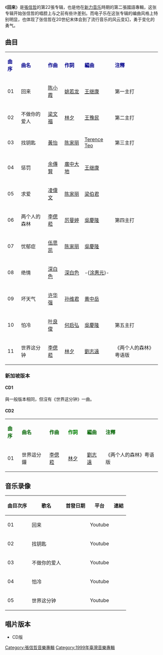 {{Album infobox | <!-- See Wikipedia:WikiProject_Albums -->
|  Name        = 回来
|  Type        = 录音室专辑
|  Artist      = [[張信哲|張信哲]]
|  Cover       = Jeff_PleaseComeBack_1999.jpg
|  Released    = 1999年7月13日
|  Recorded    = 1999年
|  Genre       = [[国语流行音樂|国语流行音樂]]
|  Length      = 
|  Label       = [[台灣索尼音樂娛樂|新力音乐]]
|  Number      = 
|  Producer    = [[黄韵玲|黄韵玲]]（曲目1、4）<br />[[薛忠銘|薛忠銘]]（曲目2、8）<br /> [[黄怡|黄怡]]（曲目3、5-7、10）<br /> [[张信哲|张信哲]]（曲目9、10）<br /> [[Jim_Lee|Jim Lee]]（曲目11）
|  Last album  = [[到处留情|到处留情]]<br />（1998年）
|  This album  = 回来<br />（1999年）
|  Next album  = [[信仰_(张信哲专辑)|信仰]]<br />（2000年）}}

《'''回来'''》是[[張信哲|張信哲]]的第22張专辑，也是他在[[新力音乐|新力音乐]]時期的第二張國語專輯，这张专辑开始张信哲的唱腔上与之前有些许差别。而电子乐在这张专辑的编曲风格上特别明显，也体现了张信哲在20世纪末体会到了流行音乐的风云变幻，勇于变化的勇气。

==曲目==
{| class="wikitable"
|-
| <font color=darkblue>'''曲序'''</font> || <font color=darkblue>'''曲名'''</font> || <font color=darkblue>'''作曲'''</font> || <font color=darkblue>'''作詞'''</font> || <font color=darkblue>'''編曲'''</font> || <font color=darkblue>'''注釋'''</font>
|-
| 01 || 回来 || [[陈小霞|陈小霞]] || [[姚若龙|姚若龙]] || [[王继康|王继康]] || 第一主打
|-
| 02 || 不做你的爱人 || [[梁文福|梁文福]] || [[林夕|林夕]] || [[王豫民|王豫民]] || 第二主打
|-
| 03 || 找钥匙 || [[黃怡|黃怡]] || [[陈家丽|陈家丽]] || [[Terence_Teo|Terence Teo]] || 第三主打
|-
| 04 || 惩罚 || [[余傳賢|余傳賢]] || [[廣中大地|廣中大地]] || [[王继康|王继康]] ||
|-
| 05 || 求爱 || [[凌偉文|凌偉文]] || [[陈家丽|陈家丽]] || [[梁伯君|梁伯君]] ||
|-
| 06 || 两个人的森林 || [[李偲菘|李偲菘]] || [[厉曼婷|厉曼婷]]|| [[吳慶隆|吳慶隆]] || 第四主打
|-
| 07 || 忧郁症 || [[伍思凯|伍思凯]] || [[陈家丽|陈家丽]] || [[吳慶隆|吳慶隆]] ||
|-
| 08 || 绝情 || [[深白色|深白色]] || [[深白色|深白色]] || -{[[涂惠元|涂惠元]]}- ||
|-
| 09 || 坏天气 || [[许华强|许华强]] || [[孙维君|孙维君]] || [[黄中岳|黄中岳]] || 
|-
| 10 || 怕冷 || [[叶良俊|叶良俊]] || [[何启弘|何启弘]] || [[吳慶隆|吳慶隆]] || 第五主打
|-
| 11 || 世界这分钟 || [[李偲菘|李偲菘]] || [[林夕|林夕]] || [[刘志远_(香港音乐人)|劉志遠]] || 《两个人的森林》粤语版
|}
===新加坡版本===
====CD1====
與一般版本相同，但沒有《世界这分钟》一曲。
====CD2====
{| class="wikitable"
|-
| <font color=darkgreen>'''曲序'''</font> || <font color=darkgreen>'''曲名'''</font> || <font color=darkgreen>'''作曲'''</font> || <font color=green>'''作詞'''</font> || <font color=darkgreen>'''編曲'''</font> || <font color=darkgreen>'''注釋'''</font>
|-
| 01 || 世界這分鐘 || [[李偲菘|李偲菘]] || [[林夕|林夕]]　|| [[刘志远_(香港音乐人)|劉志遠]] || 《两个人的森林》粤语版
|}

==音乐录像==
{|class="wikitable sortable"
|-
!曲目次序
!歌名
!首發日期
!平台
!連結
|-
| 01 || 回来  ||  || Youtube ||
|-
| 02 || 找钥匙  ||  || Youtube ||
|-
| 03 || 不做你的爱人  ||  || Youtube ||
|-
| 04 || 怕冷  ||  || Youtube ||
|-
| 05 || 世界这分钟  ||  || Youtube ||
|}

== 唱片版本 ==
* CD版

{{張信哲}}

[[Category:張信哲音樂專輯|Category:張信哲音樂專輯]]
[[Category:1999年臺灣音樂專輯|Category:1999年臺灣音樂專輯]]
